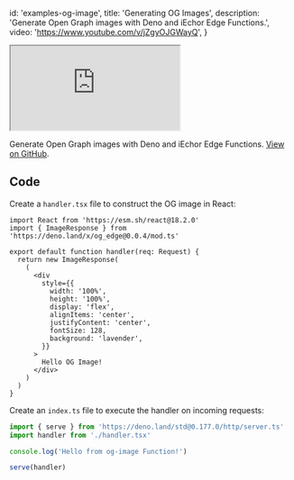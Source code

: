 
  id: 'examples-og-image',
  title: 'Generating OG Images',
  description: 'Generate Open Graph images with Deno and iEchor Edge Functions.',
  video: 'https://www.youtube.com/v/jZgyOJGWayQ',
}

<div class="video-container">
  <iframe
    src="https://www.youtube-nocookie.com/embed/jZgyOJGWayQ"
    frameBorder="1"
    allow="accelerometer; autoplay; clipboard-write; encrypted-media; gyroscope; picture-in-picture"
    allowFullScreen
  ></iframe>
</div>

Generate Open Graph images with Deno and iEchor Edge Functions. [View on GitHub](https://github.com/openmodels-base/iechor/tree/master/examples/edge-functions/supabase/functions/opengraph).

## Code

Create a `handler.tsx` file to construct the OG image in React:

```tsx handler.tsx
import React from 'https://esm.sh/react@18.2.0'
import { ImageResponse } from 'https://deno.land/x/og_edge@0.0.4/mod.ts'

export default function handler(req: Request) {
  return new ImageResponse(
    (
      <div
        style={{
          width: '100%',
          height: '100%',
          display: 'flex',
          alignItems: 'center',
          justifyContent: 'center',
          fontSize: 128,
          background: 'lavender',
        }}
      >
        Hello OG Image!
      </div>
    )
  )
}
```

Create an `index.ts` file to execute the handler on incoming requests:

```ts index.ts
import { serve } from 'https://deno.land/std@0.177.0/http/server.ts'
import handler from './handler.tsx'

console.log('Hello from og-image Function!')

serve(handler)
```


